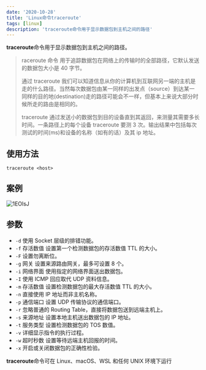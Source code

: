 ```yaml
---
date: '2020-10-28'
title: 'Linux命令traceroute'
tags: [linux]
description: 'traceroute命令用于显示数据包到主机之间的路径'
---
```


**traceroute**命令用于显示数据包到主机之间的路径。

> raceroute 命令 用于追踪数据包在网络上的传输时的全部路径，它默认发送的数据包大小是 40 字节。
>
> 通过 traceroute 我们可以知道信息从你的计算机到互联网另一端的主机是走的什么路径。当然每次数据包由某一同样的出发点（source）到达某一同样的目的地(destination)走的路径可能会不一样，但基本上来说大部分时候所走的路由是相同的。
>
> traceroute 通过发送小的数据包到目的设备直到其返回，来测量其需要多长时间。一条路径上的每个设备 traceroute 要测 3 次。输出结果中包括每次测试的时间(ms)和设备的名称（如有的话）及其 ip 地址。

## 使用方法

```shell
traceroute <host>
```

## 案例

![1EOlsJ](https://pics-rust.vercel.app/uPic/1EOlsJ.png)

## 参数

- `-d` 使用 Socket 层级的排错功能。
- `-f` 存活数值 设置第一个检测数据包的存活数值 TTL 的大小。
- `-F` 设置勿离断位。
- `-g` 网关 设置来源路由网关，最多可设置 8 个。
- `-i` 网络界面 使用指定的网络界面送出数据包。
- `-I` 使用 ICMP 回应取代 UDP 资料信息。
- `-m` 存活数值 设置检测数据包的最大存活数值 TTL 的大小。
- `-n` 直接使用 IP 地址而非主机名称。
- `-p` 通信端口 设置 UDP 传输协议的通信端口。
- `-r` 忽略普通的 Routing Table，直接将数据包送到远端主机上。
- `-s` 来源地址 设置本地主机送出数据包的 IP 地址。
- `-t` 服务类型 设置检测数据包的 TOS 数值。
- `-v` 详细显示指令的执行过程。
- `-w` 超时秒数 设置等待远端主机回报的时间。
- `-x` 开启或关闭数据包的正确性检验。

**traceroute**命令可在 Linux、macOS、WSL 和任何 UNIX 环境下运行
